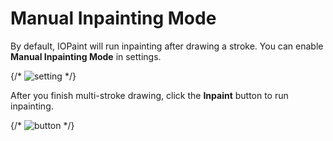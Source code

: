 # Manual Inpainting Mode

By default, IOPaint will run inpainting after drawing a stroke. You can enable **Manual Inpainting Mode** in settings.

{/* ![setting](../../public/manual_inpainting_mode.png) */}

After you finish multi-stroke drawing, click the **Inpaint** button to run inpainting.

{/* ![button](../../public/manual_inpainting_button.png) */}
